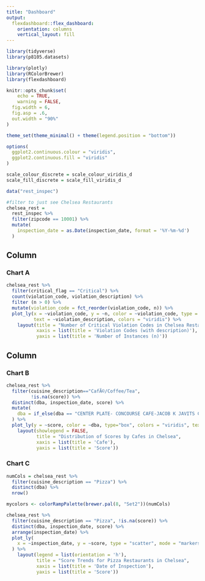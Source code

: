 ```yaml
---
title: "Dashboard"
output: 
  flexdashboard::flex_dashboard:
    orientation: columns
    vertical_layout: fill
---
```


```r
library(tidyverse)
library(p8105.datasets)

library(plotly)
library(RColorBrewer)
library(flexdashboard)

knitr::opts_chunk$set(
	echo = TRUE,
	warning = FALSE,
  fig.width = 6,
  fig.asp = .6,
  out.width = "90%"
)

theme_set(theme_minimal() + theme(legend.position = "bottom"))

options(
  ggplot2.continuous.colour = "viridis",
  ggplot2.continuous.fill = "viridis"
)

scale_colour_discrete = scale_colour_viridis_d
scale_fill_discrete = scale_fill_viridis_d

data("rest_inspec")

#filter to just see Chelsea Restaurants
chelsea_rest = 
  rest_inspec %>% 
  filter(zipcode == 10001) %>% 
  mutate(
    inspection_date = as.Date(inspection_date, format = '%Y-%m-%d')
  )
```

Column {data-width=550}
-----------------------------------------------------------------------

### Chart A

```r
chelsea_rest %>% 
  filter(critical_flag == "Critical") %>% 
  count(violation_code, violation_description) %>% 
  filter (n > 0) %>% 
  mutate(violation_code = fct_reorder(violation_code, n)) %>% 
  plot_ly(x = ~violation_code, y = ~n, color = ~violation_code, type = "bar", 
          text = ~violation_description, colors = "viridis") %>% 
    layout(title = "Number of Critical Violation Codes in Chelsea Restaurants",
           xaxis = list(title = 'Violation Codes (with description)'), 
           yaxis = list(title = 'Number of Instances (n)'))
```

Column {data-width=450}
-----------------------------------------------------------------------

### Chart B

```r
chelsea_rest %>% 
  filter(cuisine_description=="CafÃ©/Coffee/Tea",
         !is.na(score)) %>% 
  distinct(dba, inspection_date, score) %>% 
  mutate(
    dba = if_else(dba == "CENTER PLATE- CONCOURSE CAFE-JACOB K JAVITS CONVENTION CENTER", "CENTER PLATE", dba)
  ) %>% 
  plot_ly(y = ~score, color = ~dba, type="box", colors = "viridis", text=~inspection_date) %>% 
    layout(showlegend = FALSE,
           title = "Distribution of Scores by Cafes in Chelsea",
           xaxis = list(title = 'Cafe'), 
           yaxis = list(title = 'Score'))
```

### Chart C

```r
numCols = chelsea_rest %>% 
  filter(cuisine_description == "Pizza") %>% 
  distinct(dba) %>% 
  nrow()

mycolors <- colorRampPalette(brewer.pal(8, "Set2"))(numCols)

chelsea_rest %>% 
  filter(cuisine_description == "Pizza", !is.na(score)) %>% 
  distinct(dba, inspection_date, score) %>% 
  arrange(inspection_date) %>% 
  plot_ly(
    x = ~inspection_date, y = ~score, type = "scatter", mode = "markers+lines", color = ~dba, colors = mycolors, alpha = 0.6
  ) %>% 
    layout(legend = list(orientation = 'h'),
           title = "Score Trends for Pizza Restaurants in Chelsea",
           xaxis = list(title = 'Date of Inspection'), 
           yaxis = list(title = 'Score'))
```

